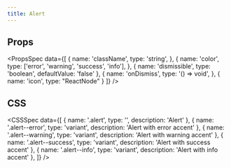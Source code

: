 ```yaml
---
title: Alert
---
```


<Preview name="Alert" />

## Props

<PropsSpec
    data={[
        {
            name: 'className',
            type: 'string',
        },
        {
            name: 'color',
            type: ['error', 'warning', 'success', 'info'],
        },
        {
            name: 'dismissible',
            type: 'boolean',
            defaultValue: 'false'
        },
        {
            name: 'onDismiss',
            type: '() => void',
        },
        {
            name: 'icon',
            type: "ReactNode"
        }
    ]}
/>


## CSS
<CSSSpec data={[
    {
        name: '.alert',
        type: '',
        description: 'Alert'
    },
    {
        name: '.alert--error',
        type: 'variant',
        description: 'Alert with error accent'
    },
    {
        name: '.alert--warning',
        type: 'variant',
        description: 'Alert with warning accent'
    },
    {
        name: '.alert--success',
        type: 'variant',
        description: 'Alert with success accent'
    },
    {
        name: '.alert--info',
        type: 'variant',
        description: 'Alert with info accent'
    },
]} />
